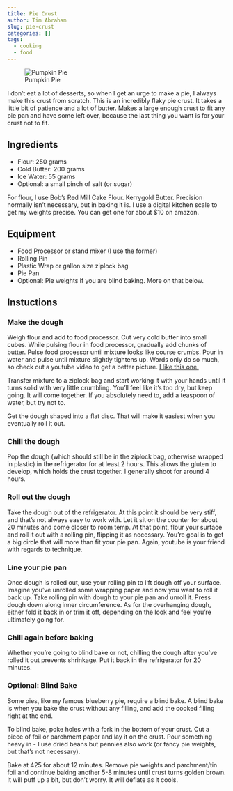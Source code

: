 ```yaml
---
title: Pie Crust
author: Tim Abraham
slug: pie-crust
categories: []
tags:
  - cooking
  - food
---
```


![Pumpkin Pie](img/pump_pie.png)

I don't eat a lot of desserts, so when I get an urge to make a pie, I always make this crust from scratch. This is an incredibly flaky pie crust. It takes a little bit of patience and a lot of butter. Makes a large enough crust to fit any pie pan and have some left over, because the last thing you want is for your crust not to fit.

## Ingredients

* Flour: 250 grams
* Cold Butter: 200 grams
* Ice Water: 55 grams
* Optional: a small pinch of salt (or sugar)

For flour, I use Bob's Red Mill Cake Flour. Kerrygold Butter. Precision normally isn't necessary, but in baking it is. I use a digital kitchen scale to get my weights precise. You can get one for about $10 on amazon.

## Equipment

* Food Processor or stand mixer (I use the former)
* Rolling Pin
* Plastic Wrap or gallon size ziplock bag
* Pie Pan
* Optional: Pie weights if you are blind baking. More on that below.

## Instuctions

### Make the dough

Weigh flour and add to food processor. Cut very cold butter into small cubes. While pulsing flour in food processor, gradually add chunks of butter. Pulse food processor until mixture looks like course crumbs. Pour in water and pulse until mixture slightly tightens up. Words only do so much, so check out a youtube video to get a better picture. [I like this one.](https://www.youtube.com/watch?v=qO-NJVJlq0c&t)

Transfer mixture to a ziplock bag and start working it with your hands until it turns solid with very little crumbling. You'll feel like it's too dry, but keep going. It will come together. If you absolutely need to, add a teaspoon of water, but try not to. 

Get the dough shaped into a flat disc. That will make it easiest when you eventually roll it out.

### Chill the dough

Pop the dough (which should still be in the ziplock bag, otherwise wrapped in plastic) in the refrigerator for at least 2 hours. This allows the gluten to develop, which holds the crust together. I generally shoot for around 4 hours. 

### Roll out the dough

Take the dough out of the refrigerator. At this point it should be very stiff, and that's not always easy to work with. Let it sit on the counter for about 20 minutes and come closer to room temp. At that point, flour your surface and roll it out with a rolling pin, flipping it as necessary. You're goal is to get a big circle that will more than fit your pie pan. Again, youtube is your friend with regards to technique. 

### Line your pie pan

Once dough is rolled out, use your rolling pin to lift dough off your surface. Imagine you've unrolled some wrapping paper and now you want to roll it back up. Take rolling pin with dough to your pie pan and unroll it. Press dough down along inner circumference. As for the overhanging dough, either fold it back in or trim it off, depending on the look and feel you're ultimately going for. 

### Chill again before baking

Whether you're going to blind bake or not, chilling the dough after you've rolled it out prevents shrinkage. Put it back in the refrigerator for 20 minutes. 

### Optional: Blind Bake

Some pies, like my famous blueberry pie, require a blind bake. A blind bake is when you bake the crust without any filling, and add the cooked filling right at the end.

To blind bake, poke holes with a fork in the bottom of your crust. Cut a piece of foil or parchment paper and lay it on the crust. Pour something heavy in - I use dried beans but pennies also work (or fancy pie weights, but that's not necessary).

Bake at 425 for about 12 minutes. Remove pie weights and parchment/tin foil and continue baking another 5-8 minutes until crust turns golden brown. It will puff up a bit, but don't worry. It will deflate as it cools.